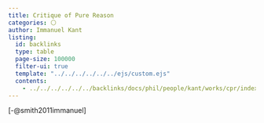 ```yaml
---
title: Critique of Pure Reason
categories: ⚪
author: Immanuel Kant
listing:
  id: backlinks
  type: table
  page-size: 100000
  filter-ui: true
  template: "../../../../../../ejs/custom.ejs"
  contents:
    - ../../../../../../backlinks/docs/phil/people/kant/works/cpr/index.yml
---
```


[-@smith2011immanuel]